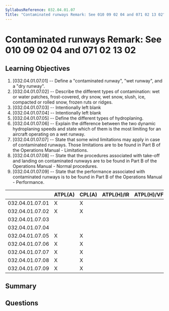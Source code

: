 ```yaml
---
SyllabusReference: 032.04.01.07
Title: "Contaminated runways Remark: See 010 09 02 04 and 071 02 13 02"
---
```


# Contaminated runways Remark: See 010 09 02 04 and 071 02 13 02

## Learning Objectives

1. [032.04.01.07.01] -- Define a "contaminated runway", "wet runway", and a "dry
   runway".
2. [032.04.01.07.02] -- Describe the different types of contamination: wet or
   water patches, frost-covered, dry snow, wet snow, slush, ice, compacted or
   rolled snow, frozen ruts or ridges.
3. [032.04.01.07.03] -- Intentionally left blank
4. [032.04.01.07.04] -- Intentionally left blank
5. [032.04.01.07.05] -- Define the different types of hydroplaning.
6. [032.04.01.07.06] -- Explain the difference between the two dynamic
   hydroplaning speeds and state which of them is the most limiting for an
   aircraft operating on a wet runway.
7. [032.04.01.07.07] -- State that some wind limitations may apply in case of
   contaminated runways. Those limitations are to be found in Part B of the
   Operations Manual - Limitations.
8. [032.04.01.07.08] -- State that the procedures associated with take-off and
   landing on contaminated runways are to be found in Part B of the Operations
   Manual - Normal procedures.
9. [032.04.01.07.09] -- State that the performance associated with contaminated
   runways is to be found in Part B of the Operations Manual - Performance.

|                 | ATPL(A) | CPL(A) | ATPL(H)/IR | ATPL(H)/VFR | CPL(H) | IR  | CBIR(A) |
| --------------- | ------- | ------ | ---------- | ----------- | ------ | --- | ------- |
| 032.04.01.07.01 | X       | X      |            |             |        |     |         |
| 032.04.01.07.02 | X       | X      |            |             |        |     |         |
| 032.04.01.07.03 |         |        |            |             |        |     |         |
| 032.04.01.07.04 |         |        |            |             |        |     |         |
| 032.04.01.07.05 | X       | X      |            |             |        |     |         |
| 032.04.01.07.06 | X       | X      |            |             |        |     |         |
| 032.04.01.07.07 | X       | X      |            |             |        |     |         |
| 032.04.01.07.08 | X       | X      |            |             |        |     |         |
| 032.04.01.07.09 | X       | X      |            |             |        |     |         |

## Summary

## Questions
